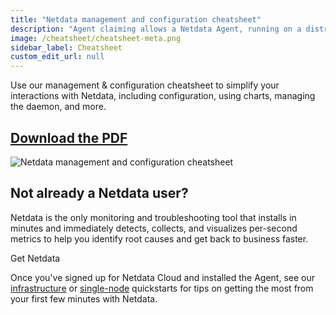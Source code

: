 ```yaml
---
title: "Netdata management and configuration cheatsheet"
description: "Agent claiming allows a Netdata Agent, running on a distributed node, to securely connect to Netdata Cloud via the encrypted Agent-Cloud link (ACLK)."
image: /cheatsheet/cheatsheet-meta.png
sidebar_label: Cheatsheet
custom_edit_url: null
---
```



Use our management &amp; configuration cheatsheet to simplify your interactions with Netdata, including configuration,
using charts, managing the daemon, and more.

## [**Download the PDF**](/img/cheatsheet/netdata-cheatsheet.pdf)

![Netdata management and configuration cheatsheet](/img/cheatsheet/netdata-cheatsheet.png)

## **Not already a Netdata user?**

Netdata is the only monitoring and troubleshooting tool that installs in minutes and immediately detects, collects, and
visualizes per-second metrics to help you identify root causes and get back to business faster.

<Link class="button button--primary" style={{marginBottom: '1.25rem'}} to="https://netdata.cloud/get-netdata">Get Netdata</Link>

Once you've signed up for Netdata Cloud and installed the Agent, see our
[infrastructure](/docs/quickstart/infrastructure) or [single-node](/docs/quickstart/single-node) quickstarts for tips on
getting the most from your first few minutes with Netdata.